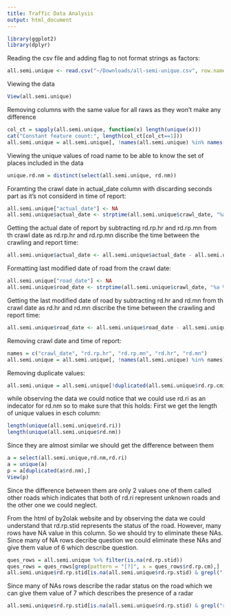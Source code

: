 ```yaml
---
title: Traffic Data Analysis
output: html_document
---
```


```r
library(ggplot2)
library(dplyr)
```

Reading the csv file and adding flag to not format strings as factors:
```r
all.semi.unique <- read.csv("~/Downloads/all-semi-unique.csv", row.names=NULL,stringsAsFactors=FALSE)
```

Viewing the data
```r
View(all.semi.unique)
```



Removing columns with the same value for all raws as they won't make any difference
```r
col_ct = sapply(all.semi.unique, function(x) length(unique(x)))
cat("Constant feature count:", length(col_ct[col_ct==1]))
all.semi.unique = all.semi.unique[, !names(all.semi.unique) %in% names(col_ct[col_ct==1])]
```

Viewing the unique values of road name to be able to know the set of places included in the data
```r
unique.rd.nm = distinct(select(all.semi.unique, rd.nm))
```

Foramting the crawl date in actual_date column with discarding seconds part as it's not considerd in time of report:
```r
all.semi.unique["actual_date"] <- NA
all.semi.unique$actual_date <- strptime(all.semi.unique$crawl_date, "%a %b %d %H:%M", tz = "UTC")
```

Getting the actual date of report by subtracting rd.rp.hr and rd.rp.mn from th crawl date as rd.rp.hr and rd.rp.mn discribe the time between the crawling and report time:
```r
all.semi.unique$actual_date <- all.semi.unique$actual_date - all.semi.unique$rd.rp.hr * 3600 - all.semi.unique$rd.rp.mn * 60
```

Formatting last modified date of road from the crawl date:
```r
all.semi.unique["road_date"] <- NA
all.semi.unique$road_date <- strptime(all.semi.unique$crawl_date, "%a %b %d %H:%M", tz = "UTC")
```

Getting the last modified date of road by subtracting rd.hr and rd.mn from th crawl date as rd.hr and rd.mn discribe the time between the crawling and report time:
```r
all.semi.unique$road_date <- all.semi.unique$road_date - all.semi.unique$rd.hr * 3600 - all.semi.unique$rd.mn * 60
```

Removing crawl date and time of report:
```r
names = c("crawl_date", "rd.rp.hr", "rd.rp.mn", "rd.hr", "rd.mn")
all.semi.unique = all.semi.unique[, !names(all.semi.unique) %in% names]
```

Removing duplicate values:
```r
all.semi.unique = all.semi.unique[!duplicated(all.semi.unique$rd.rp.cmid), ]
```

while observing the data we could notice that we could use rd.ri as an indecator for rd.nm so to make sure that this holds:
First we get the length of unique values in esch column:
```r
length(unique(all.semi.unique$rd.ri))
length(unique(all.semi.unique$rd.nm))
```

Since they are almost similar we should get the difference between them
```r
a = select(all.semi.unique,rd.nm,rd.ri)
a = unique(a)
p = a[duplicated(a$rd.nm),]
View(p)
```
Since the difference between them are only 2 values one of them called other roads which indicates that both of rd.ri represent unknown roads and the other one we could neglect.   

From the html of by2olak website and by observing the data we could understand that rd.rp.stid represents the status of the road. However, many rows have NA value in this column. So we should try to eliminate these NAs. Since many of NA rows decribe question we could eliminate these NAs and give them value of 6 which describe question.
```r
ques_rows = all.semi.unique %>% filter(is.na(rd.rp.stid))
ques_rows = ques_rows[grep(pattern = "[?]", x = ques_rows$rd.rp.cm),]
all.semi.unique$rd.rp.stid[is.na(all.semi.unique$rd.rp.stid) & grepl("[?]", all.semi.unique$rd.rp.cm, ignore.case=TRUE)] <- 6
```

Since many of NAs rows describe the radar status on the road which we can give them value of 7 which describes the presence of a radar 
```r
all.semi.unique$rd.rp.stid[is.na(all.semi.unique$rd.rp.stid) & grepl("radar", all.semi.unique$rd.rp.cm, ignore.case=TRUE)] <- 7

```
